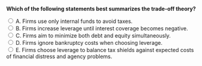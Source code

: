 ::: {.question-block}

<form onsubmit="event.preventDefault(); checkAnswer('module9_mcq_q40')" data-correct-answer="E">
<strong style="display: block;">Which of the following statements best summarizes the trade-off theory?</strong>

<label><input type="radio" name="module9_mcq_q40" value="A"> A. Firms use only internal funds to avoid taxes.</label><br>
<label><input type="radio" name="module9_mcq_q40" value="B"> B. Firms increase leverage until interest coverage becomes negative.</label><br>
<label><input type="radio" name="module9_mcq_q40" value="C"> C. Firms aim to minimize both debt and equity simultaneously.</label><br>
<label><input type="radio" name="module9_mcq_q40" value="D"> D. Firms ignore bankruptcy costs when choosing leverage.</label><br>
<label><input type="radio" name="module9_mcq_q40" value="E"> E. Firms choose leverage to balance tax shields against expected costs of financial distress and agency problems.</label><br>
</form>

<div id="feedback-module9_mcq_q40" class="feedback" data-status="" style="display:none;">
✅ E is correct. The trade-off theory explains that optimal capital structure balances tax advantages with the risks and costs of debt.
</div>

:::
